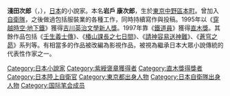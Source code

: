 {{Japanese|japanese=浅田 次郎|kana=あさだ じろう|romaji=Asada Jirō}}

'''淺田次郎'''（{{jpn|j=浅田 次郎|hg=あさだ じろう|rm=Asada Jirō}}，{{bd|1951年|12月13日|||Asada}}），[[日本|日本]]的小說家。本名'''岩戶 康次郎'''，生於[[東京|東京]][[中野區|中野區]][[本町_(中野區)|本町]]。曾加入[[自衛隊|自衛隊]]，之後做過包括服裝業的各種工作，同時持續寫作與投稿。1995年以《[[穿越時空‧地下鐵|穿越時空‧地下鐵]]》獲得[[吉川英治文學新人獎|吉川英治文學新人獎]]。1997年靠《[[鐵道員|鐵道員]]》獲得[[直木獎|直木獎]]。其餘作品包括《[[壬生義士傳|壬生義士傳]]》、《[[椿山課長之七日間|椿山課長之七日間]]》、《[[請神容易送神難|請神容易送神難]]》、《[[蒼穹之昴|蒼穹之昴]]》系列等。有相當多的作品被改編為影視作品，被視為繼承日本大眾小說傳統的代表性作家之一。

{{Wikiquote}}

{{Authority control}}
{{DEFAULTSORT:Asada Jiro}}
[[Category:日本小說家|Category:日本小說家]]
[[Category:紫綬褒章獲得者|Category:紫綬褒章獲得者]]
[[Category:直木獎得獎者|Category:直木獎得獎者]]
[[Category:日本陸上自衛官|Category:日本陸上自衛官]]
[[Category:東京都出身人物|Category:東京都出身人物]]
[[Category:日本自衛隊出身人物|Category:日本自衛隊出身人物]]
[[Category:国际笔会成员|Category:国际笔会成员]]